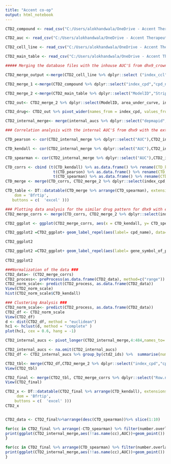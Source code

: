---
title: "Accent co-op"
output: html_notebook
---


```{r}
CTD2_compound <- read_csv("C:/Users/alokhandwala/OneDrive - Accent Therapeutics, Inc/Data base files/compound_info.csv")

CTD2_auc <- read_csv("C:/Users/alokhandwala/OneDrive - Accent Therapeutics, Inc/Data base files/data.auc_info.csv")

CTD2_cell_line <- read_csv("C:/Users/alokhandwala/OneDrive - Accent Therapeutics, Inc/Data base files/cell_line.csv")

CTD2_main_table <- read_csv("C:/Users/alokhandwala/OneDrive - Accent Therapeutics, Inc/Data base files/Model.csv")
```

```{r}

##### Merging the database files with the inhouse AUC'S from dhx9_crownbio_auc.###

CTD2_merge_output <-merge(CTD2_cell_line %>% dplyr::select ("index_ccl","ccl_name"),CTD2_auc, by.x='index_ccl', by.y='index_ccl')

CTD2_merge_1 <-merge(CTD2_compound %>% dplyr::select("index_cpd","cpd_name", "gene_symbol_of_protein_target"),CTD2_merge_output, by.x='index_cpd', by.y='index_cpd')

CTD2_merge_2 <-merge(CTD2_main_table %>% dplyr::select("ModelID","StrippedCellLineName"),CTD2_merge_1, by.x= 'StrippedCellLineName', by.y='ccl_name')

CTD2_out<- CTD2_merge_2 %>% dplyr::select(ModelID, area_under_curve, index_cpd)

CTD2_drug<- CTD2_out %>% pivot_wider(names_from = index_cpd, values_from = area_under_curve, values_fn = mean)

CTD2_internal_merge<- merge(internal_aucs %>% dplyr::select("depmapid","AUC","Cellline"), CTD2_drug, by.x='depmapid', by.y='ModelID')
```


```{r}
### Correlation analysis with the internal AUC'S from dhx9 with the external databases to study the similar drug pattern.###

CTD_pearson <- cor(CTD2_internal_merge %>% dplyr::select("AUC"),CTD2_internal_merge %>% dplyr::select(c(,4:484)),use= "pairwise.complete.obs" , method = "pearson")

CTD_kendall <- cor(CTD2_internal_merge %>% dplyr::select("AUC"),CTD2_internal_merge %>% dplyr::select(c(,4:484)),use= "pairwise.complete.obs" , method = "kendall")

CTD_spearman <- cor(CTD2_internal_merge %>% dplyr::select("AUC"),CTD2_internal_merge %>% dplyr::select(c(,4:484)),use= "pairwise.complete.obs" , method = "spearman")

CTD_corrs <- cbind (t(CTD_kendall) %>% as.data.frame() %>% rename(CTD_kendall = AUC),
                     t(CTD_pearson) %>% as.data.frame() %>% rename(CTD_pearson = AUC),
                     t(CTD_spearman) %>% as.data.frame() %>% rename(CTD_spearman =AUC))
CTD_merge <- merge(CTD_corrs, CTD2_merge_2 %>% dplyr::select(index_cpd, cpd_name, gene_symbol_of_protein_target) %>% unique(), by.x= 0, by.y="index_cpd" , all.x = T, all.y = F)

CTD_table <- DT::datatable(CTD_merge %>% arrange(CTD_spearman), extensions = 'Buttons', filter='top', options = list(
    dom = 'Bfrtip',
   buttons = c(  'excel' )))
```

```{r}
### Plotting data analysis for the similar drug pattern for dhx9 with external databases ###
CTD2_merge_corrs <- merge(CTD_corrs, CTD2_merge_2 %>% dplyr::select(index_cpd, cpd_name, gene_symbol_of_protein_target) %>% unique(), by.x= 0, by.y="index_cpd" , all.x = T, all.y = F)

CTD2_ggplot <- ggplot(CTD2_merge_corrs, aes(x = CTD_kendall, y= CTD_spearman, text=cpd_name)) + geom_point(size=2, shape=23) +  scale_color_manual(values=c("red", "black"))

CTD2_ggplot2 =CTD2_ggplot+ geom_label_repel(aes(label= cpd_name), data= (CTD2_merge_corrs %>% arrange(-CTD_kendall) %>% head(20)), max.overlaps=100)

CTD2_ggplot2

CTD2_ggplot2 =CTD2_ggplot+ geom_label_repel(aes(label= gene_symbol_of_protein_target), data= (CTD2_merge_corrs %>% arrange(-CTD_kendall) %>% head(20)), max.overlaps=100)
 
CTD2_ggplot2
```

```{r}
###Normalization of the data ###
CTD2_data<- (CTD2_merge_corrs)
CTD2_process<- preProcess(as.data.frame(CTD2_data), method=c("range"))
CTD2_norm_scale<- predict(CTD2_process, as.data.frame(CTD2_data))
View(CTD2_norm_scale)
hist(CTD2_norm_scale$CTD_kendall)

### Clustering Analysis ###
CTD2_norm_scale<- predict(CTD2_process, as.data.frame(CTD2_data))
CTD2_df <- CTD2_norm_scale
View(CTD2_df)
d <- dist(CTD2_df, method = "euclidean")
hc1 <- hclust(d, method = "complete" )
plot(hc1, cex = 0.6, hang = -1)
```


```{r}
CTD2_internal_aucs <- pivot_longer(CTD2_internal_merge,4:484,names_to='ctd2_ids', values_to='area_under_curve')

CTD2_internal_aucs <- na.omit(CTD2_internal_aucs)
CTD2_df <- CTD2_internal_aucs %>% group_by(ctd2_ids) %>%  summarise(number.overlap=n(),.groups = 'drop')

CTD2_tbl<- merge(CTD2_df,CTD2_merge_2 %>% dplyr::select("index_cpd","cpd_name","gene_symbol_of_protein_target") %>% unique(), by.x= 'ctd2_ids', by.y='index_cpd')
View(CTD2_tbl)

CTD2_final <- merge(CTD2_tbl, CTD2_merge_corrs %>% dplyr::select("Row.names","CTD_kendall","CTD_pearson","CTD_spearman")%>% unique(),by.x= "ctd2_ids", by.y="Row.names" , all.x = T, all.y = F)
View(CTD2_final)

CTD2_x <- DT::datatable(CTD2_final %>% arrange(CTD_kendall), extensions = 'Buttons', filter='top', options = list(
     dom = 'Bfrtip',
    buttons = c(  'excel' )))
CTD2_x


CTD2_data <- CTD2_final%>%arrange(desc(CTD_spearman))%>% slice(1:10)

for(cc in CTD2_final %>% arrange(-CTD_spearman) %>% filter(number.overlap>10) %>% head(10) %>% pull(ctd2_ids)) {
print(ggplot(CTD2_internal_merge,aes(!!as.name(cc),AUC))+geom_point())
}

for(cc in CTD2_final %>% arrange(CTD_spearman) %>% filter(number.overlap>10) %>% head(10) %>% pull(ctd2_ids)) {
print(ggplot(CTD2_internal_merge,aes(!!as.name(cc),AUC))+geom_point())
}  
```

